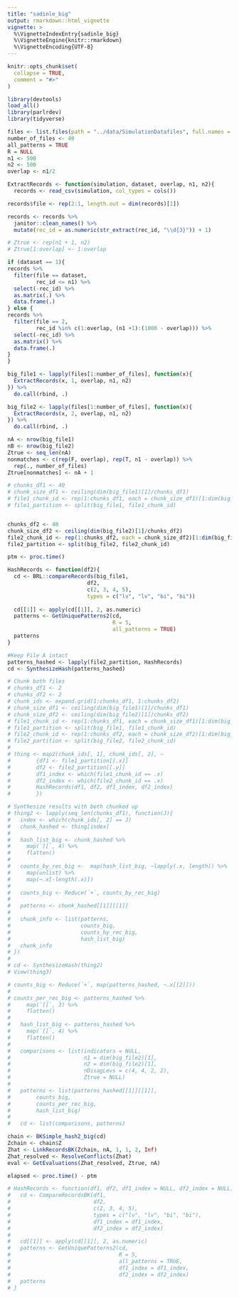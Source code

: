 ```yaml
---
title: "sadinle_big"
output: rmarkdown::html_vignette
vignette: >
  %\VignetteIndexEntry{sadinle_big}
  %\VignetteEngine{knitr::rmarkdown}
  %\VignetteEncoding{UTF-8}
---
```


```r
knitr::opts_chunk$set(
  collapse = TRUE,
  comment = "#>"
)
```

```r
library(devtools)
load_all()
library(parlrdev)
library(tidyverse)
```

```r
files <- list.files(path = "../data/SimulationDatafiles", full.names = T)
number_of_files <- 40
all_patterns = TRUE
R = NULL
n1 <- 500
n2 <- 500
overlap <- n1/2

ExtractRecords <- function(simulation, dataset, overlap, n1, n2){
  records <- read_csv(simulation, col_types = cols())

records$file <- rep(2:1, length.out = dim(records)[1])

records <- records %>% 
  janitor::clean_names() %>% 
  mutate(rec_id = as.numeric(str_extract(rec_id, "\\d{3}")) + 1)

# Ztrue <- rep(n1 + 1, n2)
# Ztrue[1:overlap] <- 1:overlap

if (dataset == 1){
records %>% 
  filter(file == dataset,
         rec_id <= n1) %>% 
  select(-rec_id) %>% 
  as.matrix(.) %>% 
  data.frame(.)
} else {
records %>% 
  filter(file == 2,
         rec_id %in% c(1:overlap, (n1 +1):(1000 - overlap))) %>% 
  select(-rec_id) %>% 
  as.matrix() %>% 
  data.frame(.)
}
}

big_file1 <- lapply(files[1:number_of_files], function(x){
  ExtractRecords(x, 1, overlap, n1, n2)
}) %>% 
  do.call(rbind, .)

big_file2 <- lapply(files[1:number_of_files], function(x){
  ExtractRecords(x, 2, overlap, n1, n2)
}) %>% 
  do.call(rbind, .)

nA <- nrow(big_file1)
nB <- nrow(big_file2)
Ztrue <- seq_len(nA)
nonmatches <- c(rep(F, overlap), rep(T, n1 - overlap)) %>% 
  rep(., number_of_files)
Ztrue[nonmatches] <- nA + 1

```


```r
# chunks_df1 <- 40
# chunk_size_df1 <- ceiling(dim(big_file1)[1]/chunks_df1)
# file1_chunk_id <- rep(1:chunks_df1, each = chunk_size_df1)[1:dim(big_file1)[1]]
# file1_partition <- split(big_file1, file1_chunk_id)


chunks_df2 <- 40
chunk_size_df2 <- ceiling(dim(big_file2)[1]/chunks_df2)
file2_chunk_id <- rep(1:chunks_df2, each = chunk_size_df2)[1:dim(big_file2)[1]]
file2_partition <- split(big_file2, file2_chunk_id)

ptm <- proc.time()

HashRecords <- function(df2){
  cd <- BRL::compareRecords(big_file1, 
                         df2, 
                         c(2, 3, 4, 5), 
                         types = c("lv", "lv", "bi", "bi"))
  
  cd[[1]] <- apply(cd[[1]], 2, as.numeric)
  patterns <- GetUniquePatterns2(cd, 
                                 R = 5, 
                                 all_patterns = TRUE)
  patterns
}

#Keep File A intact
patterns_hashed <- lapply(file2_partition, HashRecords)
cd <- SynthesizeHash(patterns_hashed)

# Chunk both files
# chunks_df1 <- 2
# chunks_df2 <- 2
# chunk_ids <- expand.grid(1:chunks_df1, 1:chunks_df2)
# chunk_size_df1 <- ceiling(dim(big_file1)[1]/chunks_df1)
# chunk_size_df2 <- ceiling(dim(big_file2)[1]/chunks_df2)
# file1_chunk_id <- rep(1:chunks_df1, each = chunk_size_df1)[1:dim(big_file1)[1]]
# file1_partition <- split(big_file1, file1_chunk_id)
# file2_chunk_id <- rep(1:chunks_df2, each = chunk_size_df2)[1:dim(big_file2)[1]]
# file2_partition <- split(big_file2, file2_chunk_id)
# 
# thing <- map2(chunk_ids[, 1], chunk_ids[, 2], ~
#        {df1 <- file1_partition[[.x]]
#        df2 <- file2_partition[[.y]]
#        df1_index <- which(file1_chunk_id == .x)
#        df2_index <- which(file2_chunk_id == .x)
#        HashRecords(df1, df2, df1_index, df2_index)
#        })

```

```r
# Synthesize results with both chunked up
# thing2 <- lapply(seq_len(chunks_df1), function(J){
#   index <- which(chunk_ids[, 2] == J)
#   chunk_hashed <- thing[index]
# 
#   hash_list_big <- chunk_hashed %>%
#     map(`[[`, 4) %>%
#     flatten()
#   
#   counts_by_rec_big <-  map(hash_list_big, ~lapply(.x, length)) %>%
#     map(unlist) %>% 
#     map(~.x[-length(.x)])
#   
#   counts_big <- Reduce(`+`, counts_by_rec_big)
#   
#   patterns <- chunk_hashed[[1]][[1]]
#   
#   chunk_info <- list(patterns, 
#                      counts_big, 
#                      counts_by_rec_big, 
#                      hash_list_big)
#   chunk_info
# })
# 
# cd <- SynthesizeHash(thing2)
# View(thing3)
```

```r
# counts_big <- Reduce(`+`, map(patterns_hashed, ~.x[[2]]))
# 
# counts_per_rec_big <- patterns_hashed %>%
#     map(`[[`, 3) %>%
#     flatten()
# 
#   hash_list_big <- patterns_hashed %>%
#     map(`[[`, 4) %>%
#     flatten()
# 
#   comparisons <- list(indicators = NULL,
#                       n1 = dim(big_file2)[1],
#                       n2 = dim(big_file2)[1],
#                       nDisagLevs = c(4, 4, 2, 2),
#                       Ztrue = NULL)
# 
#   patterns <- list(patterns_hashed[[1]][[1]],
#        counts_big,
#        counts_per_rec_big,
#        hash_list_big)
# 
#   cd <- list(comparisons, patterns)
```

```r
chain <- BKSimple_hash2_big(cd)
Zchain <- chain$Z
Zhat <- LinkRecordsBK(Zchain, nA, 1, 1, 2, Inf)
Zhat_resolved <- ResolveConflicts(Zhat)
eval <- GetEvaluations(Zhat_resolved, Ztrue, nA)

elapsed <- proc.time() - ptm
```

```r
# HashRecords <- function(df1, df2, df1_index = NULL, df2_index = NULL){
#   cd <- CompareRecordsBK(df1, 
#                          df2, 
#                          c(2, 3, 4, 5), 
#                          types = c("lv", "lv", "bi", "bi"),
#                          df1_index = df1_index,
#                          df2_index = df2_index)
#   
#   cd[[1]] <- apply(cd[[1]], 2, as.numeric)
#   patterns <- GetUniquePatterns2(cd, 
#                                  R = 5, 
#                                  all_patterns = TRUE, 
#                                  df1_index = df1_index, 
#                                  df2_index = df2_index)
#   patterns
# }
```

